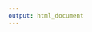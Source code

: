---
output: html_document
---

<div id="eyecare-etl-progress-dashboard"></div>
<script type="module" crossorigin src="./dashboard/assets/index-s-BAPDjP.js"></script>
<link rel="stylesheet" crossorigin href="./dashboard/assets/index-4S_3pwaO.css">